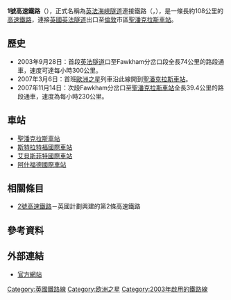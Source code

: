 {{Infobox rail system-route
|rail_name=1號高速鐵路
|image =NashendenValley5490.JPG
|image_width=321px
|image_alt =1號高速鐵路
|service_type=[[高鐵|高鐵]]<br />[[貨運鐵路|貨運鐵路]]
|status=營運中
|locale={{GBR}}[[倫敦|倫敦]]與[[英法隧道|英法隧道]]口之間
|begin_operation=2003年 （首段）<br/>2007年（次段）
|owner=[[英國政府|英國政府]] <br />[[Borealis_Infrastructure|Borealis Infrastructure]]及<br />[[安大略教師退休金計劃|安大略教師退休金計劃]]<br />（經營權至2040年）
|operator=[[歐洲之星|歐洲之星]], [[東南鐵路公司|東南鐵路公司]], ''[[德鐵|德鐵]]''
|character   =
|stock       = [[英鐵373型電力動車組|Class373]](e300)（2003年起）<br/>[[英鐵395型電力動車組|Class395]]（2009年起）<br/>[[英國鐵路92型電力機車|Class92]]（2011年起）<ref name=DBpress>{{cite press release |url=http://www.rail.dbschenker.co.uk/cmsnews/news_article.asp?guid={7EA84D2B-CABE-4C5C-87F1-5FE863AC84F7} |title=European sized rail freight to arrive in the UK soon, following successful locomotive trial |publisher=DB Schenker Rail (UK) |date=2011-03-25 |accessdate=2011-05-06 |deadurl=yes |archiveurl=https://web.archive.org/web/20110722185909/http://www.rail.dbschenker.co.uk/cmsnews/news_article.asp?guid=%7B7EA84D2B-CABE-4C5C-87F1-5FE863AC84F7%7D |archivedate=2011-07-22 }}</ref>''<br>''[[英國鐵路374型電力動車組|Class374]](e320)（2014年起）''<br/>{{en-link|Network Rail MPV|British Rail MPV}}（維修）<br/>{{en-link|Eurotunnel Class 0001}}（拯救）
|system_length=108公里
|track_gauge=[[標準軌距|標準軌距]]（1,435毫米）
|electrification = 25 kV 50 Hz[[接觸網供電|接觸網供電]]
|max_speed=首段300 km/h<br />次段225 km/h<ref>{{cite web|title=Channel Tunnel Rail Link Visit|url=http://www.isvr.soton.ac.uk/IWRN8/CTRL%20Visit.pdf|publisher=Institute of Sound and Vibration Research, [[University_of_Southampton|University of Southampton]]|accessdate=2013-02-18|archiveurl=https://web.archive.org/web/20040710095022/http://www.isvr.soton.ac.uk/iwrn8/CTRL%20Visit.pdf|archivedate=2004-07-10|format=PDF|quote=Section 2, which has a line speed of 225 km/h|deadurl=yes}}</ref><ref>{{cite news |url=http://www.railwaygazette.com/news/single-view/view/building-britains-first-high-speed-line.html |title=Building Britain's first high speed line |work=[[Railway_Gazette_International|Railway Gazette International]] | location = London |date=1999-05-01|accessdate=2011-12-26|quote=Speed will be reduced to {{convert|225|km/h|0|abbr=on}} between Ebbsfleet and St Pancras, primarily for aerodynamic reasons in the tunnels.}}</ref><ref>{{cite web |url=http://archive.trainwatch.co.uk/networkrail/HS1_Section_2_Register_of_Infrastructure.pdf |title=HS1 (Section 2) Register of Infrastructure |accessdate=2013-02-18 |publisher=HS1 Ltd |format=PDF |at=para. 1.4 |quote=Maximum allowable speed; Maximum speed of any (interoperable or otherwise) operating on Section 2 of the HS2: Passenger 225km/h, Freight 140km/h |deadurl=yes |archiveurl=https://web.archive.org/web/20130925183311/http://archive.trainwatch.co.uk/networkrail/HS1_Section_2_Register_of_Infrastructure.pdf |archivedate=2013-09-25}}</ref>
|elevation   =
|map         =
|map_state   = 
}}
{{1號高速鐵路RDT}}

'''1號高速鐵路'''（{{lang-en|High Speed 1}}），正式名稱為[[英法海峽隧道|英法海峽隧道]]連接鐵路（{{lang-en|'''C'''hannel '''T'''unnel '''R'''ail '''L'''ink}}，{{lang|en|CTRL}}），是一條長約108公里的[[高速鐵路|高速鐵路]]，連接[[英國|英國]][[英法隧道|英法隧道]]出口至[[倫敦|倫敦]]市區[[聖潘克拉斯車站|聖潘克拉斯車站]]。

==歷史==
*2003年9月28日：首段[[英法隧道|英法隧道]]口至Fawkham分岔口段全長74公里的路段通車，速度可達每小時300公里。
*2007年3月6日：首班[[歐洲之星|歐洲之星]]列車沿此線開到[[聖潘克拉斯車站|聖潘克拉斯車站]]。
*2007年11月14日：次段Fawkham分岔口至[[聖潘克拉斯車站|聖潘克拉斯車站]]全長39.4公里的路段通車，速度為每小時230公里。
==車站==
* [[聖潘克拉斯車站|聖潘克拉斯車站]]
* [[斯特拉特福國際車站|斯特拉特福國際車站]]
* [[艾貝斯菲特國際車站|艾貝斯菲特國際車站]]
* [[阿什福德國際車站|阿什福德國際車站]]

== 相關條目 ==
*[[2號高速鐵路|2號高速鐵路]]－英國計劃興建的第2條高速鐵路

== 參考資料 ==
{{reflist}}

==外部連結==
*[http://www.highspeed1.co.uk 官方網站]{{Wayback|url=http://www.highspeed1.co.uk/ |date=20201125162638 }}{{en}}
{{歐洲之星}}
{{大不列顛主要鐵路路線}}
{{TGV}}
{{高速鐵路}}
[[Category:英國鐵路線|Category:英國鐵路線]]
[[Category:欧洲之星|Category:欧洲之星]]
[[Category:2003年啟用的鐵路線|Category:2003年啟用的鐵路線]]